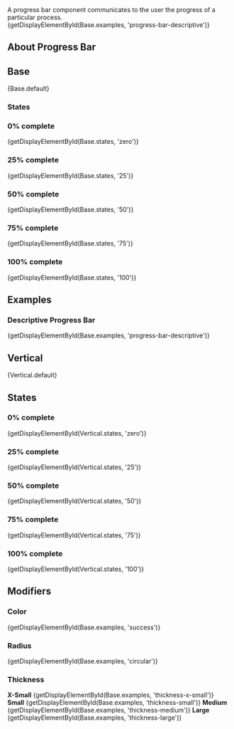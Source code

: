 
<div className="doc lead">
  A progress bar component communicates to the user the progress of a particular process.
</div>

<CodeView exampleOnly>
  {getDisplayElementById(Base.examples, 'progress-bar-descriptive')}
</CodeView>

## About Progress Bar

## Base

<CodeView>
  {Base.default}
</CodeView>

### States

### 0% complete

<CodeView>
  {getDisplayElementById(Base.states, 'zero')}
</CodeView>

### 25% complete

<CodeView>
  {getDisplayElementById(Base.states, '25')}
</CodeView>

### 50% complete

<CodeView>
  {getDisplayElementById(Base.states, '50')}
</CodeView>

### 75% complete

<CodeView>
  {getDisplayElementById(Base.states, '75')}
</CodeView>

### 100% complete

<CodeView>
  {getDisplayElementById(Base.states, '100')}
</CodeView>

## Examples
### Descriptive Progress Bar

<CodeView>
  {getDisplayElementById(Base.examples, 'progress-bar-descriptive')}
</CodeView>

## Vertical

<CodeView demoStyles="height: 200px;">
  {Vertical.default}
</CodeView>

## States

### 0% complete

<CodeView demoStyles="height: 200px;">
  {getDisplayElementById(Vertical.states, 'zero')}
</CodeView>

### 25% complete

<CodeView demoStyles="height: 200px;">
  {getDisplayElementById(Vertical.states, '25')}
</CodeView>

### 50% complete

<CodeView demoStyles="height: 200px;">
  {getDisplayElementById(Vertical.states, '50')}
</CodeView>

### 75% complete

<CodeView demoStyles="height: 200px;">
  {getDisplayElementById(Vertical.states, '75')}
</CodeView>

### 100% complete

<CodeView demoStyles="height: 200px;">
  {getDisplayElementById(Vertical.states, '100')}
</CodeView>

## Modifiers

### Color
<CodeView>
  {getDisplayElementById(Base.examples, 'success')}
</CodeView>

### Radius
<CodeView>
  {getDisplayElementById(Base.examples, 'circular')}
</CodeView>

### Thickness

<DisplayGrid>
  <DisplayColumn>
    <strong>X-Small</strong>
    <CodeView toggleCode={false}>
      {getDisplayElementById(Base.examples, 'thickness-x-small')}
    </CodeView>
  </DisplayColumn>
  <DisplayColumn>
    <strong>Small</strong>
    <CodeView toggleCode={false}>
      {getDisplayElementById(Base.examples, 'thickness-small')}
    </CodeView>
  </DisplayColumn>
  <DisplayColumn>
    <strong>Medium</strong>
    <CodeView toggleCode={false}>
      {getDisplayElementById(Base.examples, 'thickness-medium')}
    </CodeView>
  </DisplayColumn>
  <DisplayColumn>
    <strong>Large</strong>
    <CodeView toggleCode={false}>
      {getDisplayElementById(Base.examples, 'thickness-large')}
    </CodeView>
  </DisplayColumn>
</DisplayGrid>
